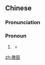 ==Chinese==
{{zh-forms|lit=tiny official}}

===Pronunciation===
{{zh-pron
|m=微chén
|c=mei4 san4
|cat=pron
}}

===Pronoun===
{{zh-pronoun}}

# {{lb|zh|archaic}} {{n-g|A [[first person]] [[pronoun]] [[employ]]ed by a [[public officer]] when [[speak]]ing to the [[sovereign]].}}
#* {{zh-x|微臣 @^梁 @^文秀 恭請 聖母 皇太后 金安，皇上 聖安。|'''I''', Liang Wenxiu, humbly wish Your Majesty the Empress Dowager the precious peace [and wish] Your Majesty [the Emperor] the holy ease.|ref={{w|zh:苍穹之昴 (电视剧)|The Firmament of the Pleiades}}}}

[[zh:微臣]]